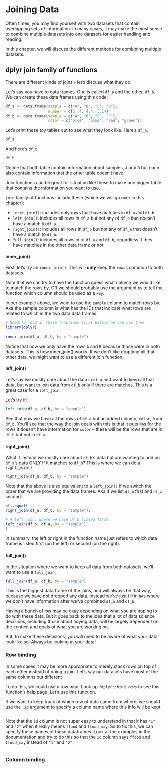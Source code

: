 # Joining Data

Often times, you may find yourself with two datasets that contain overlapping sets of information. In many cases, it may make the most sense to combine multiple datasets into one datasets for easier handling and reading.

In this chapter, we will discuss the different methods for combining multiple datasets.

## dplyr join family of functions

There are different kinds of joins - let's discuss what they do.

Let's say you have to data frames. One is called `df_a` and the other, `df_b`.
We can create these data frames using this code:

```r
df_a <- data.frame(sample = c("A", "B", "C", "D"),
                   number = c(2, 4, 4.4, 3.1))
df_b <- data.frame(sample = c("A", "B", "E", "F"),
                   color = c("blue", "blue", "red", "green"))
```

Let's print these toy tables out to see what they look like.
Here's `df_a`.
```r
df_a
```
And here's `df_b`
```r
df_b
```

Notice that both table contain information about samples, `A` and `B` but each also contain information that the other table doesn't have.

Join functions can be great for situation like these to make one bigger table that contains the information you want to use.


`join` family of functions include these (which we will go over in this chapter):   

- `inner_join()`: includes only rows that have matches in `df_a` and `df_b`.
- `left_join()`: includes all rows in `df_a` but not any of `df_b` that doesn't have a match to `df_a`.
- `right_join()`: includes all rows in `df_b` but not any of `df_a` that doesn't have a match to `df_b`.
- `full_join()`: includes all rows in of `df_a` and `df_b`, regardless if they have matches in the other data frame or not.

#### inner_join()

First, let's try an `inner_join()`. This will **only** keep the `rows`s common to both datasets.

Note that we can try to have the function guess what column we would like to match the rows by, OR we should probably use the argument `by` to tell the function which column should be used as a `key`.

In our example above, we want to use the `sample` column to match rows by. Aka the sample column is what has the IDs that indicate what rows are related to which in the two data data frames.

```r
# Need to load in these functions first before we can use them
library(dplyr)

inner_join(df_a, df_b, by = "sample")
```

Notice that now we only have the rows `A` and `B` because those were in both datasets. This is how inner_join() works. If we don't like dropping all that other data, we might want to use a different join function.

#### left_join()

Let's say we mostly care about the data in `df_a` and want to keep all that data, but want to join data from `df_b` only if there are matches. This is a great case for a `left_join`.

Let's try it:
```r
left_join(df_a, df_b, by = "sample")
```

See that now we have all the rows of `df_a` but an added column, `color`,  from `df_b`. You'll see that the way the join deals with this is that it puts `NA`s for the rows it doesn't have information for `color` -- these will be the rows that are in `df_b` but not in `df_a`.

#### right_join()

What if instead we mostly care about `df_b`'s data but are wanting to add on `df_a`'s data ONLY if it matches to `df_b`? This is where we can do a `right_join()`

```r
right_join(df_a, df_b, by = "sample")
```

Note that the above is also equivalent to a `left_join()` if we switch the order that we are providing the data frames. Aka if we list `df_b` first and `df_a` second.

```r
all.equal(
right_join(df_a, df_b, by = "sample"),

# A left join, where we have df_b listed first
left_join(df_b, df_a, by = "sample")
)
```

In summary, the left or right in the function name just refers to which data frame is listed first (on the left) or second (on the right).

#### full_join()

In the situation where we want to keep all data from both datasets, we'll want to use a `full_join`.

```r
full_join(df_a, df_b, by = "sample")
```

This is the biggest data frame of the joins, and will always be that way, because we have not dropped any data. Instead we've just fill in `NA`s where we don't have information after we've combined `df_a` and `df_b`.

Having a bunch of `NA`s may be okay depending on what you are hoping to do with these data. But it goes back to the idea that a lot of data science decisions, including those about tidying data, will be largely dependent on the context and goals of what you are working on.

But, to make these decisions, you will need to be aware of what your data look like so: Always be looking at your data!

### Row binding

In some cases it may be more appropriate to merely stack rows on top of each other instead of doing a join. Let's say our datasets have most of the same columns but different 

To do this, we could use a row bind. Look up `?dplyr::bind_rows` to see this function's help page. Let's use this function.

If we want to keep track of which row of data came from where, we should use the `.id` argument to specify a column name where this info will be kept.

```r

```

Note that the `id` column is not super easy to understand in that it has `"1"` and `"2"` when it really means `ffood` and `ffood_may`. So to fix this, we can specify these names of these dataframes. Look at the examples in the documentation and try to do this so that the `id` column says `ffood` and `ffood_may` instead of `"1"` and `"2"`.

```r

```

### Column binding
